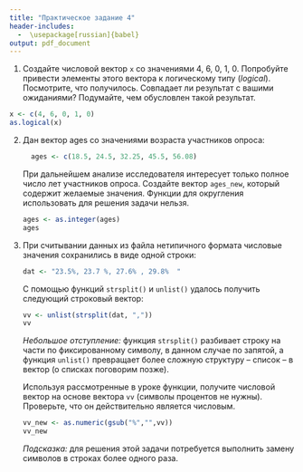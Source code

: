```yaml
---
title: "Практическое задание 4"
header-includes:
  -  \usepackage[russian]{babel}
output: pdf_document
---
```


\begin{center}
\large{\textit{Практическое задание не сдается на проверку и не оценивается.}}
\end{center}

1. Создайте числовой вектор `x` со значениями 4, 6, 0, 1, 0. Попробуйте привести элементы этого вектора к логическому типу (*logical*). Посмотрите, что получилось. Совпадает ли результат с вашими ожиданиями? Подумайте, чем обусловлен такой результат.
```r
x <- c(4, 6, 0, 1, 0)
as.logical(x)
```

2. Дан вектор ages со значениями возраста участников опроса:

    ```r
      ages <- c(18.5, 24.5, 32.25, 45.5, 56.08)
    ```

    При дальнейшем анализе исследователя интересует только полное число лет участников опроса. Создайте вектор `ages_new`, который содержит желаемые значения.  Функции для округления использовать для решения задачи нельзя.
```r
ages <- as.integer(ages)
ages
```

3. При считывании данных из файла нетипичного формата числовые значения сохранились в виде одной строки:

    ```r
    dat <- "23.5%, 23.7 %, 27.6% , 29.8%  "
    ```

    С помощью функций `strsplit()` и `unlist()` удалось получить следующий строковый вектор:

    ```r
    vv <- unlist(strsplit(dat, ","))
    vv
    ```

    *Небольшое отступление:* функция `strsplit()` разбивает строку на части по фиксированному символу, в данном случае по запятой, а функция `unlist()` превращает более сложную структуру – список – в вектор (о списках поговорим позже).

    Используя рассмотренные в уроке функции, получите числовой вектор на основе вектора `vv` (символы процентов не нужны). Проверьте, что он действительно является числовым.
```r
vv_new <- as.numeric(gsub("%","",vv))
vv_new
```

    *Подсказка:* для решения этой задачи потребуется выполнить замену символов в строках более одного раза. 